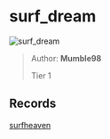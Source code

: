 
# surf_dream

![surf_dream](https://raw.githubusercontent.com/Sayt123/SurfMapPics/Maps-and-bonuses/csgo/surf_dream.jpg)

> Author: **Mumble98**
>
> Tier 1

## Records

[surfheaven](https://surfheaven.eu/map/surf_dream)
